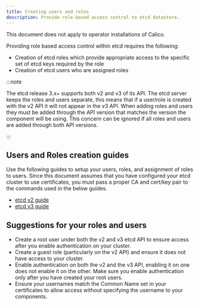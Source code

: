 ```yaml
---
title: Creating users and roles
description: Provide role-based access control to etcd datastore.
---
```





<Tabs>
<TabItem label="Operator" value="Operator-0">

This document does not apply to operator installations of Calico.


</TabItem>
<TabItem label="Manifest" value="Manifest-1">

Providing role based access control within etcd requires the following:
-  Creation of etcd roles which provide appropriate access to the specific set
   of etcd keys required by the role
-  Creation of etcd users who are assigned roles


:::note

The etcd release 3.x+ supports both v2 and v3 of its API. The etcd server
keeps the roles and users separate, this means that if a user/role is created
with the v2 API it will not appear in the v3 API. When adding roles and users
they must be added through the API version that matches the version the
component will be using. This concern can be ignored if all roles and users
are added through both API versions.

:::


## Users and Roles creation guides

Use the following guides to setup your users, roles, and assignment of roles
to users. Since this document assumes that you have configured your etcd cluster
to use certificates, you must pass a proper CA and cert/key pair to the
commands used in the below guides.

- [etcd v2 guide](https://etcd.io/docs/v2/authentication/)
- [etcd v3 guide](https://etcd.io/docs/latest/op-guide/security/)

## Suggestions for your roles and users

- Create a root user under both the v2 and v3 etcd API to ensure access after
  you enable authentication on your cluster.
- Create a guest role (particularly on the v2 API) and ensure it does not have
  access to your cluster.
- Enable authentication on both the v2 and the v3 API, enabling it on one does
  not enable it on the other. Make sure you enable authentication only after
  you have created your root users.
- Ensure your usernames match the Common Name set in your certificates to allow
  access without specifying the username to your components.


</TabItem>

</Tabs>
